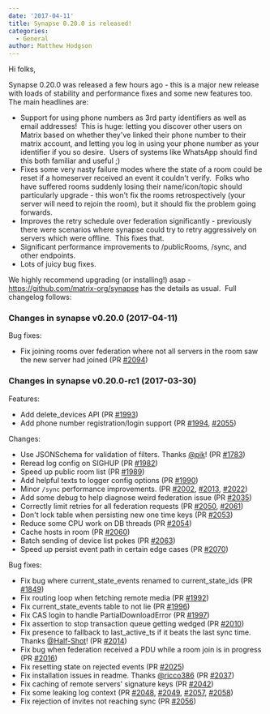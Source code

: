 ```yaml
---
date: '2017-04-11'
title: Synapse 0.20.0 is released!
categories:
  - General
author: Matthew Hodgson
---
```


Hi folks,

Synapse 0.20.0 was released a few hours ago - this is a major new release with loads of stability and performance fixes and some new features too. The main headlines are:
<ul>
 	<li>Support for using phone numbers as 3rd party identifiers as well as email addresses!  This is huge: letting you discover other users on Matrix based on whether they've linked their phone number to their matrix account, and letting you log in using your phone number as your identifier if you so desire.  Users of systems like WhatsApp should find this both familiar and useful ;)</li>
 	<li>Fixes some very nasty failure modes where the state of a room could be reset if a homeserver received an event it couldn't verify.  Folks who have suffered rooms suddenly losing their name/icon/topic should particularly upgrade - this won't fix the rooms retrospectively (your server will need to rejoin the room), but it should fix the problem going forwards.</li>
 	<li>Improves the retry schedule over federation significantly - previously there were scenarios where synapse could try to retry aggressively on servers which were offline.  This fixes that.</li>
 	<li>Significant performance improvements to /publicRooms, /sync, and other endpoints.</li>
 	<li>Lots of juicy bug fixes.</li>
</ul>
We highly recommend upgrading (or installing!) asap - <a href="https://github.com/matrix-org/synapse">https://github.com/matrix-org/synapse</a> has the details as usual.  Full changelog follows:
<h3>Changes in synapse v0.20.0 (2017-04-11)</h3>
Bug fixes:
<ul>
 	<li>Fix joining rooms over federation where not all servers in the room saw the
new server had joined (PR <a class="issue-link js-issue-link ghh-issue-x tooltipstered" title="" href="https://github.com/matrix-org/synapse/pull/2094" data-url="https://github.com/matrix-org/synapse/issues/2094" data-id="218965094" data-error-text="Failed to load issue title" data-permission-text="Issue title is private">#2094</a>)</li>
</ul>
<h3>Changes in synapse v0.20.0-rc1 (2017-03-30)</h3>
Features:
<ul>
 	<li>Add delete_devices API (PR <a class="issue-link js-issue-link ghh-issue-x tooltipstered" title="" href="https://github.com/matrix-org/synapse/pull/1993" data-url="https://github.com/matrix-org/synapse/issues/1993" data-id="213824583" data-error-text="Failed to load issue title" data-permission-text="Issue title is private">#1993</a>)</li>
 	<li>Add phone number registration/login support (PR <a class="issue-link js-issue-link ghh-issue-x tooltipstered" title="" href="https://github.com/matrix-org/synapse/pull/1994" data-url="https://github.com/matrix-org/synapse/issues/1994" data-id="213848637" data-error-text="Failed to load issue title" data-permission-text="Issue title is private">#1994</a>, <a class="issue-link js-issue-link ghh-issue-x tooltipstered" title="" href="https://github.com/matrix-org/synapse/pull/2055" data-url="https://github.com/matrix-org/synapse/issues/2055" data-id="216534040" data-error-text="Failed to load issue title" data-permission-text="Issue title is private">#2055</a>)</li>
</ul>
Changes:
<ul>
 	<li>Use JSONSchema for validation of filters. Thanks <a class="user-mention" href="https://github.com/pik"><span class="ghh-user-x tooltipstered" title="">@pik</span></a>! (PR <a class="issue-link js-issue-link ghh-issue-x tooltipstered" title="" href="https://github.com/matrix-org/synapse/pull/1783" data-url="https://github.com/matrix-org/synapse/issues/1783" data-id="199444033" data-error-text="Failed to load issue title" data-permission-text="Issue title is private">#1783</a>)</li>
 	<li>Reread log config on SIGHUP (PR <a class="issue-link js-issue-link ghh-issue-x tooltipstered" title="" href="https://github.com/matrix-org/synapse/pull/1982" data-url="https://github.com/matrix-org/synapse/issues/1982" data-id="213371227" data-error-text="Failed to load issue title" data-permission-text="Issue title is private">#1982</a>)</li>
 	<li>Speed up public room list (PR <a class="issue-link js-issue-link ghh-issue-x tooltipstered" title="" href="https://github.com/matrix-org/synapse/pull/1989" data-url="https://github.com/matrix-org/synapse/issues/1989" data-id="213745739" data-error-text="Failed to load issue title" data-permission-text="Issue title is private">#1989</a>)</li>
 	<li>Add helpful texts to logger config options (PR <a class="issue-link js-issue-link ghh-issue-x tooltipstered" title="" href="https://github.com/matrix-org/synapse/pull/1990" data-url="https://github.com/matrix-org/synapse/issues/1990" data-id="213753788" data-error-text="Failed to load issue title" data-permission-text="Issue title is private">#1990</a>)</li>
 	<li>Minor <code>/sync</code> performance improvements. (PR <a class="issue-link js-issue-link ghh-issue-x tooltipstered" title="" href="https://github.com/matrix-org/synapse/pull/2002" data-url="https://github.com/matrix-org/synapse/issues/2002" data-id="214132328" data-error-text="Failed to load issue title" data-permission-text="Issue title is private">#2002</a>, <a class="issue-link js-issue-link ghh-issue-x tooltipstered" title="" href="https://github.com/matrix-org/synapse/pull/2013" data-url="https://github.com/matrix-org/synapse/issues/2013" data-id="214406942" data-error-text="Failed to load issue title" data-permission-text="Issue title is private">#2013</a>, <a class="issue-link js-issue-link ghh-issue-x tooltipstered" title="" href="https://github.com/matrix-org/synapse/pull/2022" data-url="https://github.com/matrix-org/synapse/issues/2022" data-id="214680616" data-error-text="Failed to load issue title" data-permission-text="Issue title is private">#2022</a>)</li>
 	<li>Add some debug to help diagnose weird federation issue (PR <a class="issue-link js-issue-link ghh-issue-x tooltipstered" title="" href="https://github.com/matrix-org/synapse/pull/2035" data-url="https://github.com/matrix-org/synapse/issues/2035" data-id="215462812" data-error-text="Failed to load issue title" data-permission-text="Issue title is private">#2035</a>)</li>
 	<li>Correctly limit retries for all federation requests (PR <a class="issue-link js-issue-link ghh-issue-x tooltipstered" title="" href="https://github.com/matrix-org/synapse/pull/2050" data-url="https://github.com/matrix-org/synapse/issues/2050" data-id="216250274" data-error-text="Failed to load issue title" data-permission-text="Issue title is private">#2050</a>, <a class="issue-link js-issue-link ghh-issue-x tooltipstered" title="" href="https://github.com/matrix-org/synapse/pull/2061" data-url="https://github.com/matrix-org/synapse/issues/2061" data-id="216778245" data-error-text="Failed to load issue title" data-permission-text="Issue title is private">#2061</a>)</li>
 	<li>Don't lock table when persisting new one time keys (PR <a class="issue-link js-issue-link ghh-issue-x tooltipstered" title="" href="https://github.com/matrix-org/synapse/pull/2053" data-url="https://github.com/matrix-org/synapse/issues/2053" data-id="216424415" data-error-text="Failed to load issue title" data-permission-text="Issue title is private">#2053</a>)</li>
 	<li>Reduce some CPU work on DB threads (PR <a class="issue-link js-issue-link ghh-issue-x tooltipstered" title="" href="https://github.com/matrix-org/synapse/pull/2054" data-url="https://github.com/matrix-org/synapse/issues/2054" data-id="216518578" data-error-text="Failed to load issue title" data-permission-text="Issue title is private">#2054</a>)</li>
 	<li>Cache hosts in room (PR <a class="issue-link js-issue-link ghh-issue-x tooltipstered" title="" href="https://github.com/matrix-org/synapse/pull/2060" data-url="https://github.com/matrix-org/synapse/issues/2060" data-id="216759034" data-error-text="Failed to load issue title" data-permission-text="Issue title is private">#2060</a>)</li>
 	<li>Batch sending of device list pokes (PR <a class="issue-link js-issue-link ghh-issue-x tooltipstered" title="" href="https://github.com/matrix-org/synapse/pull/2063" data-url="https://github.com/matrix-org/synapse/issues/2063" data-id="216807144" data-error-text="Failed to load issue title" data-permission-text="Issue title is private">#2063</a>)</li>
 	<li>Speed up persist event path in certain edge cases (PR <a class="issue-link js-issue-link ghh-issue-x tooltipstered" title="" href="https://github.com/matrix-org/synapse/pull/2070" data-url="https://github.com/matrix-org/synapse/issues/2070" data-id="217311121" data-error-text="Failed to load issue title" data-permission-text="Issue title is private">#2070</a>)</li>
</ul>
Bug fixes:
<ul>
 	<li>Fix bug where current_state_events renamed to current_state_ids (PR <a class="issue-link js-issue-link ghh-issue-x tooltipstered" title="" href="https://github.com/matrix-org/synapse/pull/1849" data-url="https://github.com/matrix-org/synapse/issues/1849" data-id="202563705" data-error-text="Failed to load issue title" data-permission-text="Issue title is private">#1849</a>)</li>
 	<li>Fix routing loop when fetching remote media (PR <a class="issue-link js-issue-link ghh-issue-x tooltipstered" title="" href="https://github.com/matrix-org/synapse/pull/1992" data-url="https://github.com/matrix-org/synapse/issues/1992" data-id="213822848" data-error-text="Failed to load issue title" data-permission-text="Issue title is private">#1992</a>)</li>
 	<li>Fix current_state_events table to not lie (PR <a class="issue-link js-issue-link ghh-issue-x tooltipstered" title="" href="https://github.com/matrix-org/synapse/pull/1996" data-url="https://github.com/matrix-org/synapse/issues/1996" data-id="214035508" data-error-text="Failed to load issue title" data-permission-text="Issue title is private">#1996</a>)</li>
 	<li>Fix CAS login to handle PartialDownloadError (PR <a class="issue-link js-issue-link ghh-issue-x tooltipstered" title="" href="https://github.com/matrix-org/synapse/pull/1997" data-url="https://github.com/matrix-org/synapse/issues/1997" data-id="214074229" data-error-text="Failed to load issue title" data-permission-text="Issue title is private">#1997</a>)</li>
 	<li>Fix assertion to stop transaction queue getting wedged (PR <a class="issue-link js-issue-link ghh-issue-x tooltipstered" title="" href="https://github.com/matrix-org/synapse/pull/2010" data-url="https://github.com/matrix-org/synapse/issues/2010" data-id="214372154" data-error-text="Failed to load issue title" data-permission-text="Issue title is private">#2010</a>)</li>
 	<li>Fix presence to fallback to last_active_ts if it beats the last sync time.
Thanks <a class="user-mention" href="https://github.com/Half-Shot"><span class="ghh-user-x tooltipstered" title="">@Half-Shot</span></a>! (PR <a class="issue-link js-issue-link ghh-issue-x tooltipstered" title="Add fallback to last_active_ts if it beats the last sync time on a presence timeout." href="https://github.com/matrix-org/synapse/pull/2014" data-id="214424439" data-error-text="Failed to load issue title" data-permission-text="Issue title is private">#2014</a>)</li>
 	<li>Fix bug when federation received a PDU while a room join is in progress (PR
<a class="issue-link js-issue-link ghh-issue-x tooltipstered" title="" href="https://github.com/matrix-org/synapse/pull/2016" data-url="https://github.com/matrix-org/synapse/issues/2016" data-id="214476894" data-error-text="Failed to load issue title" data-permission-text="Issue title is private">#2016</a>)</li>
 	<li>Fix resetting state on rejected events (PR <a class="issue-link js-issue-link ghh-issue-x tooltipstered" title="" href="https://github.com/matrix-org/synapse/pull/2025" data-url="https://github.com/matrix-org/synapse/issues/2025" data-id="215024206" data-error-text="Failed to load issue title" data-permission-text="Issue title is private">#2025</a>)</li>
 	<li>Fix installation issues in readme. Thanks <a class="user-mention" href="https://github.com/ricco386"><span class="ghh-user-x tooltipstered" title="">@ricco386</span></a> (PR <a class="issue-link js-issue-link ghh-issue-x tooltipstered" title="" href="https://github.com/matrix-org/synapse/pull/2037" data-url="https://github.com/matrix-org/synapse/issues/2037" data-id="215522808" data-error-text="Failed to load issue title" data-permission-text="Issue title is private">#2037</a>)</li>
 	<li>Fix caching of remote servers' signature keys (PR <a class="issue-link js-issue-link ghh-issue-x tooltipstered" title="" href="https://github.com/matrix-org/synapse/pull/2042" data-url="https://github.com/matrix-org/synapse/issues/2042" data-id="216072789" data-error-text="Failed to load issue title" data-permission-text="Issue title is private">#2042</a>)</li>
 	<li>Fix some leaking log context (PR <a class="issue-link js-issue-link ghh-issue-x tooltipstered" title="" href="https://github.com/matrix-org/synapse/pull/2048" data-url="https://github.com/matrix-org/synapse/issues/2048" data-id="216246880" data-error-text="Failed to load issue title" data-permission-text="Issue title is private">#2048</a>, <a class="issue-link js-issue-link ghh-issue-x tooltipstered" title="Fix a couple of logcontext leaks" href="https://github.com/matrix-org/synapse/pull/2049" data-id="216247053" data-error-text="Failed to load issue title" data-permission-text="Issue title is private">#2049</a>, <a class="issue-link js-issue-link ghh-issue-x tooltipstered" title="" href="https://github.com/matrix-org/synapse/pull/2057" data-url="https://github.com/matrix-org/synapse/issues/2057" data-id="216590150" data-error-text="Failed to load issue title" data-permission-text="Issue title is private">#2057</a>, <a class="issue-link js-issue-link ghh-issue-x tooltipstered" title="" href="https://github.com/matrix-org/synapse/pull/2058" data-url="https://github.com/matrix-org/synapse/issues/2058" data-id="216594461" data-error-text="Failed to load issue title" data-permission-text="Issue title is private">#2058</a>)</li>
 	<li>Fix rejection of invites not reaching sync (PR <a class="issue-link js-issue-link ghh-issue-x tooltipstered" title="" href="https://github.com/matrix-org/synapse/pull/2056" data-url="https://github.com/matrix-org/synapse/issues/2056" data-id="216535804" data-error-text="Failed to load issue title" data-permission-text="Issue title is private">#2056</a>)</li>
</ul>